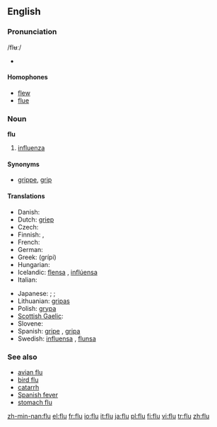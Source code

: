 ==English==

===Pronunciation===
/flʉː/
* {{audio|en-us-flu.ogg|Audio (US)}}

====Homophones====
* [[flew]]
* [[flue]]

===Noun===
'''flu'''

# [[influenza]]

====Synonyms====
* [[grippe]], [[grip]]

====Translations====
{{trans-top|influenza}}
* Danish: {{t-|da|influenza|c}}
* Dutch: [[griep]] {{f}}
* Czech: {{t-|cs|chřipka|f}}
* Finnish: {{t+|fi|influenssa}}, {{t-|fi|flunssa}}
* French: {{t+|fr|grippe|f}}
* German: {{t+|de|Grippe|f}}
* Greek: {{t|el|γρίπη|f|sc=Grek}} (grípi)
* Hungarian: {{t|hu|influenza}}
* Icelandic: [[flensa]] {{f}}, [[inflúensa]] {{f}}
* Italian: {{t+|it|influenza|f}}
{{trans-mid}}
* Japanese: {{qualifier|general}} {{t|ja|sc=Jpan|風邪|tr=kaze}}; {{qualifier|detailed}} {{t|ja|sc=Jpan|ウイルス性の風邪|tr=uirusu-sei no kaze}}; {{qualifier|medical}} {{t|ja|sc=Jpan|流行性感冒|tr=ryūkōsē-kanbō}}
* Lithuanian: [[gripas]] {{m}}
* Polish: [[grypa]] {{f}}
* [[Scottish Gaelic]]: {{t-|gd|cnatan mòr|m|xs=Scottish Gaelic}}
* Slovene: {{t+|sl|gripa|f}}
* Spanish: [[gripe]] {{f}}, [[gripa]] {{f}} {{italbrac|Colombia|Mexico}}
* Swedish: [[influensa]] {{c}}, [[flunsa]] {{c}}
{{trans-bottom}}

===See also===
* [[avian flu]]
* [[bird flu]]
* [[catarrh]]
* [[Spanish fever]]
* [[stomach flu]]

[[zh-min-nan:flu]]
[[el:flu]]
[[fr:flu]]
[[io:flu]]
[[it:flu]]
[[ja:flu]]
[[pl:flu]]
[[fi:flu]]
[[vi:flu]]
[[tr:flu]]
[[zh:flu]]